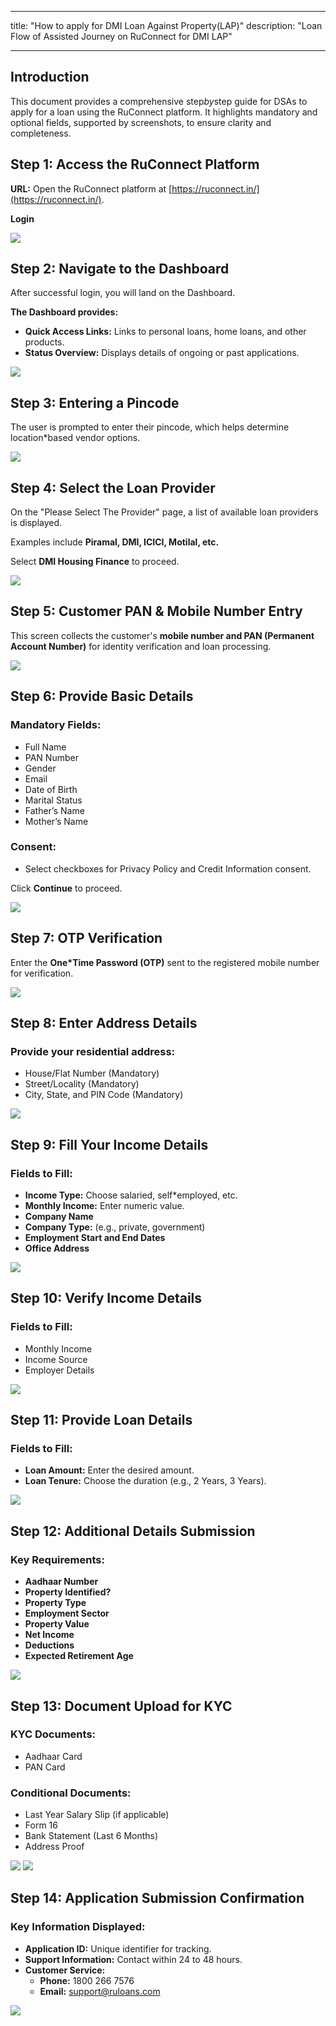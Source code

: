 ***
title: "How to apply for DMI Loan Against Property(LAP)"
description: "Loan Flow of Assisted Journey on RuConnect for DMI LAP"
***


## Introduction

This document provides a comprehensive step*by*step guide for DSAs to apply for a loan using the RuConnect platform. It highlights mandatory and optional fields, supported by screenshots, to ensure clarity and completeness.

## Step 1: Access the RuConnect Platform

**URL:** Open the RuConnect platform at [https://ruconnect.in/](https://ruconnect.in/).

**Login**

![](https://ruloans-bucket.s3.ap-south-1.amazonaws.com/docs/b2b/app/loans/loan-against-property/dmi/image1.png)

## Step 2: Navigate to the Dashboard

After successful login, you will land on the Dashboard.

**The Dashboard provides:**

* **Quick Access Links:** Links to personal loans, home loans, and other products.
* **Status Overview:** Displays details of ongoing or past applications.

![](https://ruloans-bucket.s3.ap-south-1.amazonaws.com/docs/b2b/app/loans/loan-against-property/dmi/image2.png)

## Step 3: Entering a Pincode

The user is prompted to enter their pincode, which helps determine location*based vendor options.

![](https://ruloans-bucket.s3.ap-south-1.amazonaws.com/docs/b2b/app/loans/loan-against-property/dmi/image3.png)

## Step 4: Select the Loan Provider

On the "Please Select The Provider" page, a list of available loan providers is displayed.

Examples include **Piramal, DMI, ICICI, Motilal, etc.**

Select **DMI Housing Finance** to proceed.

![](https://ruloans-bucket.s3.ap-south-1.amazonaws.com/docs/b2b/app/loans/loan-against-property/dmi/image4.png)

## Step 5: Customer PAN & Mobile Number Entry

This screen collects the customer's **mobile number and PAN (Permanent Account Number)** for identity verification and loan processing.

![](https://ruloans-bucket.s3.ap-south-1.amazonaws.com/docs/b2b/app/loans/loan-against-property/dmi/image5.png)

## Step 6: Provide Basic Details

### **Mandatory Fields:**
* Full Name
* PAN Number
* Gender
* Email
* Date of Birth
* Marital Status
* Father’s Name
* Mother’s Name

### **Consent:**
* Select checkboxes for Privacy Policy and Credit Information consent.

Click **Continue** to proceed.

![](https://ruloans-bucket.s3.ap-south-1.amazonaws.com/docs/b2b/app/loans/loan-against-property/dmi/image6.png)

## Step 7: OTP Verification

Enter the **One*Time Password (OTP)** sent to the registered mobile number for verification.

![](https://ruloans-bucket.s3.ap-south-1.amazonaws.com/docs/b2b/app/loans/loan-against-property/dmi/image7.png)

## Step 8: Enter Address Details

### **Provide your residential address:**
* House/Flat Number (Mandatory)
* Street/Locality (Mandatory)
* City, State, and PIN Code (Mandatory)

![](https://ruloans-bucket.s3.ap-south-1.amazonaws.com/docs/b2b/app/loans/loan-against-property/dmi/image8.png)

## Step 9: Fill Your Income Details

### **Fields to Fill:**
* **Income Type:** Choose salaried, self*employed, etc.
* **Monthly Income:** Enter numeric value.
* **Company Name**
* **Company Type:** (e.g., private, government)
* **Employment Start and End Dates**
* **Office Address**

![](https://ruloans-bucket.s3.ap-south-1.amazonaws.com/docs/b2b/app/loans/loan-against-property/dmi/image9.png)

## Step 10: Verify Income Details

### **Fields to Fill:**
* Monthly Income
* Income Source
* Employer Details

![](https://ruloans-bucket.s3.ap-south-1.amazonaws.com/docs/b2b/app/loans/loan-against-property/dmi/image10.png)

## Step 11: Provide Loan Details

### **Fields to Fill:**
* **Loan Amount:** Enter the desired amount.
* **Loan Tenure:** Choose the duration (e.g., 2 Years, 3 Years).

![](https://ruloans-bucket.s3.ap-south-1.amazonaws.com/docs/b2b/app/loans/loan-against-property/dmi/image11.png)

## Step 12: Additional Details Submission

### **Key Requirements:**
* **Aadhaar Number**
* **Property Identified?**
* **Property Type**
* **Employment Sector**
* **Property Value**
* **Net Income**
* **Deductions**
* **Expected Retirement Age**

![](https://ruloans-bucket.s3.ap-south-1.amazonaws.com/docs/b2b/app/loans/loan-against-property/dmi/image12.png)

## Step 13: Document Upload for KYC

### **KYC Documents:**
* Aadhaar Card
* PAN Card

### **Conditional Documents:**
* Last Year Salary Slip (if applicable)
* Form 16
* Bank Statement (Last 6 Months)
* Address Proof

![](https://ruloans-bucket.s3.ap-south-1.amazonaws.com/docs/b2b/app/loans/loan-against-property/dmi/image13.png)
![](https://ruloans-bucket.s3.ap-south-1.amazonaws.com/docs/b2b/app/loans/loan-against-property/dmi/image14.png)
## Step 14: Application Submission Confirmation

### **Key Information Displayed:**
* **Application ID:** Unique identifier for tracking.
* **Support Information:** Contact within 24 to 48 hours.
* **Customer Service:**
  * **Phone:** 1800 266 7576
  * **Email:** support@ruloans.com

![](https://ruloans-bucket.s3.ap-south-1.amazonaws.com/docs/b2b/app/loans/loan-against-property/dmi/image15.png)
